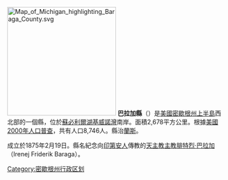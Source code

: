 {{unreferenced|time=2008-12-13}}

[[File:Map_of_Michigan_highlighting_Baraga_County.svg|250px]]
'''巴拉加縣'''（{{lang-en|Baraga County}}）是[[美國|美國]][[密歇根州|密歇根州]][[上半島|上半島]]西北部的一個縣，位於[[蘇必利爾湖|蘇必利爾湖]][[基威諾灣|基威諾灣]]南岸。面積2,678平方公里。根據[[美國2000年人口普查|美國2000年人口普查]]，共有人口8,746人。縣治[[蘭斯_(密歇根州)|蘭斯]]。

成立於1875年2月19日。縣名紀念向[[印第安人|印第安人]]傳教的[[天主教|天主教]][[主教|主教]][[腓特烈·巴拉加|腓特烈·巴拉加]]（Irenej Friderik Baraga）。
{{Michigan}}
{{Michigan-stub}}
{{DEFAULTSORT:Baraga County, Michigan}}
[[Category:密歇根州行政区划|Category:密歇根州行政区划]]